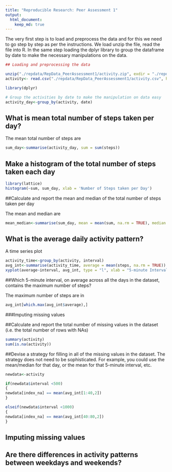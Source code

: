 ```yaml
---
title: "Reproducible Research: Peer Assessment 1"
output: 
  html_document:
    keep_md: true
---
```


The very first step is to load and preprocess the data and for this we need to go step by step as per the instructions. We load unzip the file, read the file into R. In the same step loading the dplyr library to group the dataframe by date to make the necessary manipulations on the data.

```r
## Loading and preprocessing the data

unzip("./repdata/RepData_PeerAssessment1/activity.zip", exdir = "./repdata/RepData_PeerAssessment1")
activity<- read.csv("./repdata/RepData_PeerAssessment1/activity.csv", header = TRUE, stringsAsFactors = FALSE)

library(dplyr)

# Group the activities by date to make the manipulation on data easy
activity_day<-group_by(activity, date)

```

## What is mean total number of steps taken per day?

The mean total number of steps are 
```r
sum_day<-summarise(activity_day, sum = sum(steps))
```

## Make a histogram of the total number of steps taken each day

```r
library(lattice)
histogram(~sum, sum_day, xlab = 'Number of Steps taken per Day')
```

##Calculate and report the mean and median of the total number of steps taken per day

The mean and median are
```r
mean_median<-summarise(sum_day, mean = mean(sum, na.rm = TRUE), median = median(sum, na.rm = TRUE))
```

## What is the average daily activity pattern?


A time series plot
```r

activity_time<-group_by(activity, interval)
avg_int<-summarise(activity_time, average = mean(steps, na.rm = TRUE))
xyplot(average~interval, avg_int, type = "l", xlab = "5-minute Interval", ylab = "Average number of steps across all days")
```

##Which 5-minute interval, on average across all the days in the dataset, contains the maximum number of steps?

The maximum number of steps are in 
```r
avg_int[which.max(avg_int$average),]
```


###Imputing missing values


##Calculate and report the total number of missing values in the dataset (i.e. the total number of rows with NAs)

```r
summary(activity)
sum(is.na(activity))
```

##Devise a strategy for filling in all of the missing values in the dataset. The strategy does not need to be sophisticated. For example, you could use the mean/median for that day, or the mean for that 5-minute interval, etc.

```r
newdata<-activity

if(newdata$interval <500)
{
newdata[index_na] == mean(avg_int[1:40,2])
}

elseif(newdata$interval <1000)
{
newdata[index_na] == mean(avg_int[40:80,2])
}


```


## Imputing missing values



## Are there differences in activity patterns between weekdays and weekends?
